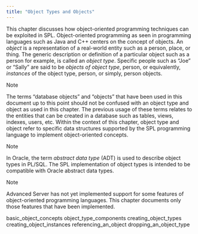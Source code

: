 ```yaml
---
title: "Object Types and Objects"
---
```


<div id="object_types_and_objects" class="registered_link"></div>

This chapter discusses how object-oriented programming techniques can be exploited in SPL. Object-oriented programming as seen in programming languages such as Java and C++ centers on the concept of objects. An *object* is a representation of a real-world entity such as a person, place, or thing. The generic description or definition of a particular object such as a person for example, is called an *object type*. Specific people such as “Joe” or “Sally” are said to be *objects of object type*, person, or equivalently, *instances* of the object type, person, or simply, person objects.

<div class="note">

<div class="title">

Note

</div>

The terms “database objects” and “objects” that have been used in this document up to this point should not be confused with an object type and object as used in this chapter. The previous usage of these terms relates to the entities that can be created in a database such as tables, views, indexes, users, etc. Within the context of this chapter, object type and object refer to specific data structures supported by the SPL programming language to implement object-oriented concepts.

</div>

<div class="note">

<div class="title">

Note

</div>

In Oracle, the term *abstract data type* (ADT) is used to describe object types in PL/SQL. The SPL implementation of object types is intended to be compatible with Oracle abstract data types.

</div>

<div class="note">

<div class="title">

Note

</div>

Advanced Server has not yet implemented support for some features of object-oriented programming languages. This chapter documents only those features that have been implemented.

</div>

<div class="toctree" maxdepth="3">

basic_object_concepts object_type_components creating_object_types creating_object_instances referencing_an_object dropping_an_object_type

</div>
